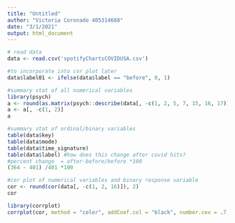 ---
title: "Untitled"
author: "Victoria Coronado 405314668"
date: "3/1/2021"
output: html_document
---

```{r}
# read data
data <- read.csv('spotifyChartsCOVIDUSA.csv')

#to incorporate into cor plot later
data$label01 <- ifelse(data$label == "before", 0, 1) 
```


```{r}
#summary stat of all numerical variables
library(psych)
a <- round(as.matrix(psych::describe(data[, -c(1, 2, 5, 7, 15, 16, 17)])), 2)
a <- a[, -c(1, 2)]
a
```


```{r}
#summary stat of ordinal/binary variables
table(data$key)
table(data$mode)
table(data$time_signature)
table(data$label) #how does this change after covid hits?
#percent change  = after-before/before *100
(364 - 401) /401 *100
```


```{r}
#cor plot of numerical variables and binary response variable
cor <- round(cor(data[, -c(1, 2, 16)]), 2)
cor
```


```{r}
library(corrplot)
corrplot(cor, method = "color", addCoef.col = "black", number.cex = .7, type = "upper", tl.cex=0.8)
```

